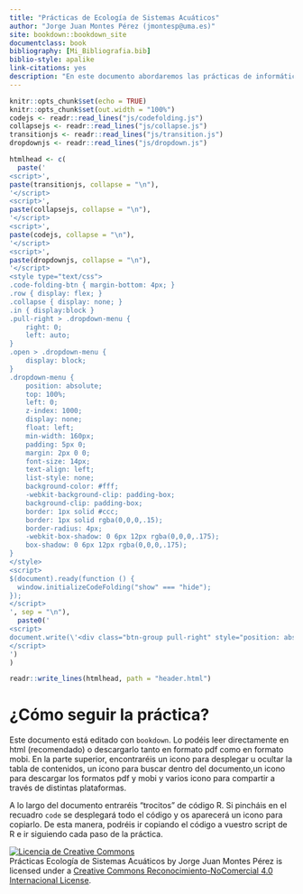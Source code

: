 ```yaml
--- 
title: "Prácticas de Ecología de Sistemas Acuáticos"
author: "Jorge Juan Montes Pérez (jmontesp@uma.es)"
site: bookdown::bookdown_site
documentclass: book
bibliography: [Mi_Bibliografia.bib]
biblio-style: apalike
link-citations: yes
description: "En este documento abordaremos las prácticas de informática de la asignatura de Ecología de Sistemas Acuáticos."
---
```

```r
knitr::opts_chunk$set(echo = TRUE)
knitr::opts_chunk$set(out.width = "100%")
codejs <- readr::read_lines("js/codefolding.js")
collapsejs <- readr::read_lines("js/collapse.js")
transitionjs <- readr::read_lines("js/transition.js")
dropdownjs <- readr::read_lines("js/dropdown.js")

htmlhead <- c(
  paste('
<script>',
paste(transitionjs, collapse = "\n"),
'</script>
<script>',
paste(collapsejs, collapse = "\n"),
'</script>
<script>',
paste(codejs, collapse = "\n"),
'</script>
<script>',
paste(dropdownjs, collapse = "\n"),
'</script>
<style type="text/css">
.code-folding-btn { margin-bottom: 4px; }
.row { display: flex; }
.collapse { display: none; }
.in { display:block }
.pull-right > .dropdown-menu {
    right: 0;
    left: auto;
}
.open > .dropdown-menu {
    display: block;
}
.dropdown-menu {
    position: absolute;
    top: 100%;
    left: 0;
    z-index: 1000;
    display: none;
    float: left;
    min-width: 160px;
    padding: 5px 0;
    margin: 2px 0 0;
    font-size: 14px;
    text-align: left;
    list-style: none;
    background-color: #fff;
    -webkit-background-clip: padding-box;
    background-clip: padding-box;
    border: 1px solid #ccc;
    border: 1px solid rgba(0,0,0,.15);
    border-radius: 4px;
    -webkit-box-shadow: 0 6px 12px rgba(0,0,0,.175);
    box-shadow: 0 6px 12px rgba(0,0,0,.175);
}
</style>
<script>
$(document).ready(function () {
  window.initializeCodeFolding("show" === "hide");
});
</script>
', sep = "\n"),
  paste0('
<script>
document.write(\'<div class="btn-group pull-right" style="position: absolute; top: 20%; right: 2%; z-index: 200"><button type="button" class="btn btn-default btn-xs dropdown-toggle" data-toggle="dropdown" aria-haspopup="true" aria-expanded="true" data-_extension-text-contrast=""><span>Code</span> <span class="caret"></span></button><ul class="dropdown-menu" style="min-width: 50px;"><li><a id="rmd-show-all-code" href="#">Show All Code</a></li><li><a id="rmd-hide-all-code" href="#">Hide All Code</a></li></ul></div>\')
</script>
')
)

readr::write_lines(htmlhead, path = "header.html")

```

# ¿Cómo seguir la práctica? {-}

Este documento está editado con `bookdown`. Lo podéis leer directamente en html (recomendado) o descargarlo tanto en formato pdf como en formato mobi. En la parte superior, encontraréis un icono para desplegar u ocultar la tabla de contenidos, un icono para buscar dentro del documento,un icono para descargar los formatos pdf y mobi y varios icono para compartir a través de distintas plataformas.

A lo largo del documento entraréis "trocitos" de código R. Si pincháis en el recuadro `code` se desplegará todo el código y os aparecerá un icono para copiarlo. De esta manera, podréis ir copiando el código a vuestro script de R e ir siguiendo cada paso de la práctica.

<a rel="license" href="http://creativecommons.org/licenses/by-nc/4.0/"><img alt="Licencia de Creative Commons" style="border-width:0" src="https://i.creativecommons.org/l/by-nc/4.0/88x31.png" /></a><br /><span xmlns:dct="http://purl.org/dc/terms/" property="dct:title">Prácticas Ecología de Sistemas Acuáticos</span> by <span xmlns:cc="http://creativecommons.org/ns#" property="cc:attributionName">Jorge Juan Montes Pérez</span> is licensed under a <a rel="license" href="http://creativecommons.org/licenses/by-nc/4.0/">Creative Commons Reconocimiento-NoComercial 4.0 Internacional License</a>.